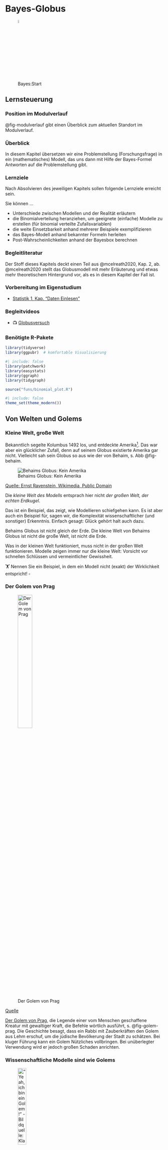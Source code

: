# Bayes-Globus 





![Bayes:Start](img/Golem_hex.png){width=5%}




## Lernsteuerung

### Position im Modulverlauf

@fig-modulverlauf gibt einen Überblick zum aktuellen Standort im Modulverlauf.




### Überblick

In diesem Kapitel übersetzen wir eine Problemstellung (Forschungsfrage) in ein (mathematisches) Modell, das uns dann mit Hilfe der Bayes-Formel Antworten auf die Problemstellung gibt.


### Lernziele

Nach Absolvieren des jeweiligen Kapitels sollen folgende Lernziele erreicht sein.

Sie können ...


- Unterschiede zwischen Modellen und der Realität erläutern
- die Binomialverteilung heranziehen, um geeignete (einfache) Modelle zu erstellen (für binomial verteilte Zufallsvariablen)
- die weite Einsetzbarkeit anhand mehrerer Beispiele exemplifizieren
- das Bayes-Modell anhand bekannter Formeln herleiten
- Post-Wahrscheinlichkeiten anhand der Bayesbox berechnen


### Begleitliteratur


Der Stoff dieses Kapitels deckt einen Teil aus @mcelreath2020, Kap. 2, ab. @mcelreath2020 stellt das Globusmodell mit mehr Erläuterung und etwas mehr theoretischem Hintergrund vor, als es in diesem Kapitel der Fall ist.




### Vorbereitung im Eigenstudium

- [Statistik 1, Kap. "Daten Einlesen"](https://statistik1.netlify.app/020-r)


### Begleitvideos

- 📺 [Globusversuch](https://www.youtube.com/watch?v=fGlt9Ld4xzk&list=PLRR4REmBgpIGgz2Oe2Z9FcoLYBDnaWatN&index=6)


### Benötigte R-Pakete


```r
library(tidyverse)
library(ggpubr)  # komfortable Visualisierung
```


```r
#| include: false
library(patchwork)
library(easystats)
library(ggraph)
library(tidygraph)

source("funs/binomial_plot.R")
```


```r
#| include: false
theme_set(theme_modern())
```





## Von Welten und Golems

### Kleine Welt, große Welt

Bekanntlich segelte Kolumbus 1492 los, und entdeckte Amerika^[wenn auch nicht als Erster]. Das war aber ein glücklicher Zufall, denn auf seinem Globus existierte Amerika gar nicht. Vielleicht sah sein Globus so aus wie der von Behaim, s. Abb @fig-behaim.

![Behaims Globus: Kein Amerika](img/Behaim.jpg){#fig-behaim}

[Quelle: Ernst Ravenstein, Wikimedia, Public Domain](https://commons.wikimedia.org/wiki/File:RavensteinBehaim.jpg)

Die *kleine Welt des Modells* entsprach hier nicht *der großen Welt, der echten Erdkugel*.

Das ist ein Beispiel, das zeigt, wie Modellieren schiefgehen kann. Es ist aber auch ein Beispiel für, sagen wir, die Komplexität wissenschaftlicher (und sonstiger) Erkenntnis. Einfach gesagt: Glück gehört halt auch dazu.


::: callout-note
Behaims Globus ist nicht gleich der Erde. Die kleine Welt von Behaims Globus ist nicht die große Welt, ist nicht die Erde.
:::

Was in der kleinen Welt funktioniert, muss nicht in der großen Welt funktionieren. Modelle zeigen immer nur die kleine Welt: Vorsicht vor schnellen Schlüssen und vermeintlicher Gewissheit.


:::{exr-modellno}
🏋 Nennen Sie ein Beispiel, in dem ein Modell nicht (exakt) der Wirklichkeit entspricht! $\square$
:::







### Der Golem von Prag

![Der Golem von Prag](img/170px-Golem_and_Loew.jpg){#fig-golem-prag width="33%"}

[Quelle](https://de.wikipedia.org/wiki/Golem)

[Der Golem von Prag](http://www.prague.net/golem), die Legende einer vom Menschen geschaffene Kreatur mit gewaltiger Kraft, die Befehle wörtlich ausführt, s. @fig-golem-prag.
Die Geschichte besagt, dass ein Rabbi mit Zauberkräften den Golem aus Lehm erschuf, um die jüdische Bevölkerung der Stadt zu schätzen.
Bei kluger Führung kann ein Golem Nützliches vollbringen.
Bei unüberlegter Verwendung wird er jedoch großen Schaden anrichten.

### Wissenschaftliche Modelle sind wie Golems



!["Yeah, ich bin ein Golem!" - Bildquelle: Klara Schaumann](img/Golem_hex.png){width=25%}

:::: {.columns}

::: {.column width="50%"}
**Golem**

Eigenschaften des *Golems*:

-   Besteht aus Lehm
-   Belebt durch "Wahrheit"
-   Mächtig
-   dumm
-   Führt Befehle wörtlich aus
-   Missbrauch leicht möglich
-   Märchen
:::

::: {.column width="50%"}
**Modell**

Eigenschaften eines *Modells*:


-   Besteht aus ~~Lehm~~Silikon
-   Belebt durch Wahrheit (?)
-   Manchmal mächtig
-   simpler als die Realität
-   Führt Befehle wörtlich aus
-   Missbrauch leicht möglich
-   Nicht einmal falsch
:::

::::





::: callout-note
Wir bauen Golems.
:::

@fig-xy stellt ein Sinnbild von Modellen dar.


Vergleichen wir die kleine Welt unserer Modellen (@tbl-klein-gross), wie z.B. Behaims Globus, mit der Großen Welt, die Kolumbus und wir befahren.




| Kleine Welt                                                | Große Welt                                 |
|-----------------------------------------|-------------------------------|
| Die Welt, wie sie der Golem sieht                          | Die Welt, wie sie in Wirklichkeit ist      |
| ist das Modell, aber nicht (zwangsläufig) die Wirklichkeit | entspricht nicht (zwangsläufig) dem Modell |
| Verwenden wir beim Modellieren                             | Ist das, was wir modellieren               |

: Kleine Welt vs. große Welt {#tbl-klein-gross}






<!-- ![So denkt unser Bayes-Golem](img/bayesupdate2.png){#fig-bayes1} -->



:::{exm-bayes-lernen}
### Die Bayes-Formel und Lernen
🏋 Bayes-Inferenz ähnelt dem Lernen von Menschen. Geben Sie ein Beispiel von Lernen bei Menschen, das oben dargestelltem Prozess ähnelt!$\square$
:::

## Ein erster Versuch: Wir werfen den Globus





### Welcher Anteil der Erdoberfläche ist mit Wasser bedeckt?


:::{#exm-fofra1}
### Wasseranteil auf der Erdoberfläche
Unsere Forschungsfrage lautet, mit welchem Anteil die Erde wohl mit Wasser bedeckt ist (@fig-erde)? Um möglichst wenig schreiben zu müssen, schreiben wir für "angenommener Wasseranteil auf der Erdoberfläche" kurz $p$ oder $\pi$ (p wie proportion, Anteil). $\square$
:::

![Die Erde. Schön! Und mit viel Wasser, ca. 70% der Erdoberfläche sind mit Wasser bedeckt. 
[Quelle](https://pngimg.com/image/25340), Lizenz: CC 4.0 BY-NC](img/earth.png){#fig-erde width="10%" fig-align="center"}


Analog können wir uns vorstellen, 11 Wissenschaftlis haben jeweils eine andere Hypothese zum Wasseranteil, $\pi$, der Erde. Die erste Person hat die Hypothese $\pi_1 = 0$, die zweite Person geht von $\pi_2 = 0.1$ aus ... die 11. Person von $\pi_{11} = 1$.
 
Um die Forschungsfage zu beantworten, werfen Sie einen Globus-Ball in die Luft und fangen in wieder auf. 
Sie notieren dann, ob die Stelle unter Ihrem Zeigefinger Wasser zeigt (W) oder Land (L). Den Versuch wiederholen Sie, bis Sie den Globusball insgesamt 9 Mal geworfen haben.^[Warum gerade 9 Mal? Tja, dann hat das Handy geklingelt... Auch in wissenschaftlichen Versuchen ist (leider?) nicht immer alles genau geregelt.]

So sah *mein*^[*Ihr* Ergebnis kann anders aussehen, schließlich ist es ja Zufall.] Ergebnis aus:

$$W \quad L \quad W \quad W \quad W \quad L \quad W \quad L \quad W$$


Also $W=6$ (Wasser, d.h. "Treffer") und $L=3$ (Land) ($n=9$ Versuche).

:::{#exr-globe1}
### Spin the Globe
🏋️️ Besorgen Sie sich einen Globus (zur Not eine Münze) und stellen Sie den Versuch nach!$\square$
:::

### Wie entstanden die Daten?

Der physikalische Prozess, der zur Entstehung der Daten führt, nennt man den  *datengenierenden Prozess*.

In diesem Fall kann man ihn so beschreiben:

1.  Der wahre Anteil von Wasser, $W$, der Erdoberfläche ist $\pi$ (und $1-\pi$ ist der Anteil Land, $L$).
2.  Ein Wurf des Globusballs hat die Wahrscheinlichkeit $\pi$, eine $W$-Beobachtung zu erzeugen.
3.  Die Würfe des Globusballs sind unabhängig voneinander.
4.  Wir haben kein Vorwissen über $\pi$; jeder Wert ist uns gleich wahrscheinlich.


:::{#exr-annahmen1}
🏋 Welche Annahmen würden Sie ändern? 
Welche könnte man wegnehmen? Welche hinzufügen? 
Was wären die Konsequenzen?$\square$
:::







### Bayes-Updates


Der Golem denkt eigentlich ganz vernünftig:
Zuerst hat er ein Vorwissen zum Wasseranteil, die dazugehörige Wahrscheinlichkeitsverteilung nennt man *Priori-Verteilung*.
In unserem Beispiel ist das Vorwissen recht bescheiden: Jeder Wasseranteil ist ihm gleich plausibel.
Als nächstes beschaut sich der Golem die Daten und überlegt,
wie wahrscheinlich die Daten sind, wenn man von einer bestimmten Hypothese ausgeht, z.B. dass der Wasseranteil 10% beträgt.
Die zugehörige Wahrscheinlichkeit der Daten unter Annahme einer Hypothese nennt man die^[oder den?] *Likelihood.*
Als letztes bildet sich der Golem eine abschließende Meinung zur Wahrscheinlichkeit jeder Hypothese. Diese Wahrscheinlichkeitsverteilung nennt man *Posteriori-Verteilung*.
Sie berechnet als Gewichtung des Vorwissen mit den neuen Daten.
Anders gesagt: Das Vorwissen wird anhand der Erkenntnisse (der Daten) aktualisiert oder "geupdatet", s. @fig-bayes-update.


<!-- ![Updating mit Bayes](img/bayesupdate.png){#fig-bayes-update} -->


```mermaid
%%| fig-cap: Updating mit Bayes
%%| label: fig-bayes-update
graph LR
A[Priori-Vert.]-->B[Likelihood]-->C[Post-Vert.]-->A
```




### Ein paar Definitionen


:::{#def-priori}
### Priori-Verteilung
Für jede Hypothese haben wir ein Vorab-Wissen, das die jeweilige Plausibilität der Hypothese angibt: *Priori-Verteilung* (synonym: Apriori-Verteilung).$\square$
:::

:::{#def-L}
### Likelihood
Für jede Hypothese (d.h. jeden *Parameterwert* $\pi$) möchten wir wissen, wie wahrscheinlich die Daten sind (unter der Annahme, dass die Hypothese richtig ist). Kurz: Wir suchen die *Likelihood*. 
Anders gesagt: Die Likelihood sagt uns, wie gut die Daten zu einer bestimmten Hypothese passen.$\square$
:::

:::{#def-post1}
### Posteriori-Verteilung
Dann gewichten wir den Likelihood mit dem Vorabwissen, so dass wir die *Posteriori-Verteilung*^[ Anstatt von *Priori* liest man auch *Prior*; anstatt *Posteriori* auch *Posterior*] bekommen.$\square$
:::






:::{#exr-l1}
### Wie gut passen die Daten zur Hypothese, dass die Erde komplett trocken ist?

Wir haben in unseren Versuch $W=6$ und $L=3$ erzielt. Diese Daten passen *überhaupt nicht* zur Hypothese, dass die Erdoberfläche komplett trocken ist.
Die *Likelihood*, $L$ für $\pi=0$ ist also Null.
Analog ist die Likelihood für $\pi=1$ auch Null.$\square$
:::



### Wie wahrscheinlich ist ein Wasseranteil von 90%?

Wie wahrscheinlich ist es, einen bestimmten Wasseranteil, z.B. 6 Treffer (bei 9 Würfen) zu erhalten, wenn man eine bestimmte Hypothese (einen bestimmten Wasseranteil, z.B. 90%) annimmt?
Diese Wahrscheinlichkeit nennt man die *Likelihood*, $L$ oder  $L$.

<!-- Geht man von einer Binomialverteilng aus, ist die Likelihood einfach zu berechnen. -->

Wenn wir eine Binomialverteilung annehmen, 
dann gehen wir davon aus,  dass die Daten unabhängig voneinander entstehen und sich der Parameterwert nicht zwischenzeitlich ändert
^[Die sog. "iid-Annahme", *i*ndependently and *i*dentically distributed: Jeder Wurf der Globusballes ist eine Realisation der gleichen Zufallsvariablen. 
Jeder Wurf ist unabhängig von allen anderen: 
Das Ergebnis eines Wurfes hat keinen (stochastischen) Einfluss auf ein Ergebnis anderer Würfe.
Die Wahrscheinlichkeitsverteilung ist bei jedem Wurf identisch.].
Der Wasseranteil der Erde bleibt während des Versuchs gleich (durchaus plausibel).

Lassen Sie uns im Folgenden die Wahrscheinlichkeit ($Pr$), $W$ mal Wasser und $L$ mal Land zu beobachten, wenn die Wahrscheinlichkeit für Wasser $\pi$ beträgt, so bezeichnen: $(Pr(W,L | \pi))$.
Diese Wahrscheinlichkeit, $Pr(W,L | \pi)$, kann man mit der *Binomialverteilung* berechnen.

Möchte man die Wahrscheinlichkeit ansprechen für das Ereignis "6 mal Wasser und 3 mal Land, 
wenn wir von einem Wasseranteil von 70% ausgehen", so würden wir kurz schreiben: $Pr(W=6, L=3 | \pi=.7)$.
Oder man könnte (synonym) schreiben:  $Pr(W=6 | \pi=.7, n=9)$.


Zur Erinnerung: Die Binomialverteilung zeigt die Verteilung der
Wahrscheinlichkeit der Ereignisse (z.B. 2 Mal Kopf) beim wiederholten Münzwurf
(und allen vergleichbaren Zufallsexperimenten): 
"Münzwurfverteilung", s. Kap. @sec-bin-distrib.


### Binomialverteilung mit R


Praktischerweise ist die Binomialverteilung in R eingebaut,  
hier ist Pseudocode für Ihre Anwendung:

```r
#| eval: false
dbinom(x = <Anzahl der Treffer>, size = <Anzahl der Würfe>, prob = <Wahrscheinlichkeit>)
```


Was ist der Anteil der gültigen Pfade in einem Baumdiagramm (d.h. die Wahrscheinlichkeit), 
um 2 mal $W$ bei $n=W+L=3$ Würfen zu bekommen, wenn wir von $\pi=1/2$ ausgehen?
^[Allgemeiner spricht man auch von 2 Treffern bei 3 Würfen 
(d.h. 1 "Nicht-Treffer", den wir als "Niete" bezeichnen). 
Treffer werden oft mit `1`  und Nieten mit `0` bezeichnet], 
s. @lst-dbinom1, @fig-binom1a und @eq-dbinom1.


```r
#| lst-cap: "Binomialverteilung mit R für x=2, n=3, p=1/2"
#| lst-label: lst-dbinom1
loesung <- dbinom(x = 2, size = 3, prob = 1/2)
loesung
```

Oder von Hand gerechnet:

$$\begin{aligned}
Pr(W=2 | \pi=1/2, n=3) &=\\ 
\tbinom{3}{2} \cdot (1/2)^2 \cdot (1/2)^1 &=\\
\frac{3!}{2!1!} \cdot (1/2)^3 &= \\
3 \cdot 1/8 = 3/8 &= 0.375
\end{aligned}$${#eq-dbinom1}

Wenn man sich den entsprechenden Baum anschaut (s. @fig-binom1a): 
Von den 8 Endkonten bzw. Pfaden sind 3 günstig. 
Demnach ist die Wahrscheinlichkeit des gesuchten Ereignis (2 Treffer bei 3 Würfen, binomialverteilt) gleich 3 von 8 (alle Pfade sind gleich wahrscheinlich);
3/8 sind 0.375.






```mermaid
%%| echo: false
%%| label: fig-binom1a
%%| fig-cap: "Wir werfen den Globus (oder eine Münze) 3 Mal. Die Knoten sind der Übersicht halber mit fortlaufenden Buchstaben (von A bis P) bezeichnet"
flowchart TD
  A[A - Start] -. 1/2 .-> B[B - 0]
  A -. 1/2 .-> C[C - 1]
  B -. 1/2 .-> D[D - 0]
  B -. 1/2 .-> E[E - 1]
  C -. 1/2 .-> F[F - 0]
  C -. 1/2 .-> G[G - 1]
  D -. 1/2 .-> H[H - 0]
  D -. 1/2 .-> J[I - 1]
  E -. 1/2 .-> K[K - 0]
  E -. 1/2 .-> L[L - 1]
  F -. 1/2 .-> M[M - 0]
  F -. 1/2 .-> N[N - 1]
  G -. 1/2 .-> O[O - 0]
  G -. 1/2 .-> P[P - 1]
```


Abb. @fig-binom1a stellt einen einfachen Baum für 3 Globuswürfe mit je zwei möglichen Ereignissen (W vs. L) dar.
In der ersten (obersten) Zeile (Knoten A; "Start") ist Ausgangspunkt dargestellt: Der Globus ruht wurfbereit in unserer Hand.
Jetzt Achtung: Sie werfen den Globusball hoch.
Die Pfeile zeigen zu den (zwei) mögliche Ergebnissen.
Die zweite Zeile (Knoten B und C) stellt die beiden Ergebnisse des Wurfes dar. 
Die Ergebnisse sind hier mit `0` und `1` bezeichnet (das eine eine einfache und weiteinsetzbare Notation).
Die dritte Zeile (Knoten D bis G) stellt die Ergebnisse des des zweiten Wurfes dar.
Die vierte Zeile (Knoten H bis P)  stellt die Ergebnisse des des dritten Wurfes dar.


Für mehr Würfe würde das Diagramm irgendwann unübersichtlich werden.




@fig-bin-klein zeigt die Binomialverteilung $X \sim Bin(9, 1/2)$:
Die jeweilige Wahrscheinlichkeit für $k=0,1,\ldots, 9$ Treffer bei $n=9$ Versuchen mit
Trefferwahrscheinlichkeit $\pi=1/2$.


```r
#| echo: false
#| label: fig-bin-klein
#| fig-cap: "Ein Beispiel für eine Binomialverteilung mit Parametern N=9 und p=1/2."

binomial_plot(n = 9, p = 1/2)
```



Abb @fig-binom2 ist ein vergeblicher Versuch, so einen großen Baum ($n=9$) darzustellen.

:::callout-note
Visualisierungen wie Baumdiagramme sind eine praktische Hilfe zum Verständnis,
kommen aber bei größeren Daten schnell an ihre Grenze.
:::


```r
#| echo: false
#| label: fig-binom2
#| fig-cap: Wir werfen den Globus (oder eine Münze) 9 Mal, es resultieren 512 Endknoten. Nicht gerade übersichtlich.
my_tree <- tidygraph::create_tree(1023, 2, mode = "out")

my_tree %>%
  mutate(lab = 1:1023) %>% 
  ggraph(circular = TRUE) +
  geom_edge_link() +
  geom_node_label(mapping = aes(label = lab), size = 1) +
  coord_flip() +
  scale_y_reverse() +
  theme_void()

```


Jetzt folgen einige Beispiele.



:::{#exm-globus697-dbinom}
### Globus mit 6 Treffern bei 9 Würfen, p=1/2
Was ist der Anteil der gültigen Pfade in einem Baumdiagramm (Wahrscheinlichkeit), 
um 6 mal $W$ bei $N=W+L=9$ Würfen zu bekommen, wenn wir von $p=1/2$ ausgehen?

```r
dbinom(x = 6, size = 9, prob = 1/2)
```

Oder, synonym, wenn man einen Taschenrechner (oder R als Taschenrechner) benutzt:

```r
choose(9, 6) * (1/2)^6 * (1/2)^3
```

$\square$
:::


::: {#exm-globus2}

### Globus mit 9 Treffern bei 9 Würfen, p=1/2

Was ist die Wahrscheinlichkeit,
gegeben $W=9$ bei $n=9$ und $\pi=1/2$?

```r
dbinom(x = 9, size = 9, prob = 1/2)
```

Das ist 1 günstiger Pfad von 512 Pfaden, also $Pr(W=9|\pi=1/2, n=9)=1/512$.

:::


:::{#exm-globus697}

### Globus mit 6 Treffern bei 9 Würfen, p=70%

Was ist die Wahrscheinlichkeit für $W=6$,
gegeben $n=9$ und $p=.7$?

```r
dbinom(x = 6, size = 9, prob = .7)
```

Mit Taschenrechner gerechnet:

```r
choose(9,6) * (.7)^6 * (.3)^3
```

$\square$
:::



Zur Erinnerung: Die Funktion `dbinom` gibt uns die Wahrscheinlichkeit von `x` Treffern, 
bei `size` Versuchen zurück, 
wobei eine Binomialverteilung angenommen wird mit Trefferwahrscheinlichkeit `prob`.



### Unser Modell ist geboren

Wir fassen das allgemeine Globusmodell so zusammen, s. @eq-globus1.

$$W \sim \text{Bin}(n,\pi)$${#eq-globus1}

Lies: "W ist *bin*omial verteilt mit den Parametern $n$ und $\pi$". $n$ gibt die Anzahl der Globuswürfe an: $n=W+L$.


Mit einem konkretes Beispiel: $W \sim \text{Bin}(9, 0.7)$ bedeutet, 
dass wir von 9 Würfen ausgehen und eine Wahrscheinlichkeit für Wasser von 70% annehmen.

Unser Vorab-  bzw. Apriori-Wissen zu $p$ sei, dass uns alle Werte gleich ("uniform") plausibel erscheinen:

$$\pi \sim \text{Unif}(0,1).$$

Lies: "$\pi$ ist gleich (uniform) verteilt mit der Untergrenze 0 und der Obergrenze 1".

Man könnte auch sagen: Wir haben praktisch kein Vorwissen, wir sind erstmal (aprior) indifferent,
jeder Parameterwert erscheint uns erstmal gleich wahrscheinlich, 
s. @fig-unif01









```r
#| echo: false
#| fig-cap: "Gleichverteilung mit Parametern min=0 und max=1"
#| label: fig-unif01
#| eval: true
#| out-width: 50%

source("funs/uniform_plot.R")

uniform_plot(0, 1)
```




## Bayes' Theorem

### Wozu wird Bayes in der Praxis genutzt?




In der Praxis nutzt man Bayes häufig,
wenn man Daten $D$ gesammelt hat,
und wissen möchte,
wie wahrscheinlich eine Hypothese $H$ ist,
im Lichte dieser gesammelten Daten, s. @eq-bayes3.

<!-- $$D \quad \underrightarrow{Bayes} \quad H$$ -->


$$Pr(H|D) = \frac{ Pr(H) \cdot Pr(D|H) }{Pr(D)}$${#eq-bayes3}

@eq-bayes3 fragt nach $Pr(H|D)$:

>    Was ist die Wahrscheinlichkeit der Hypothese H, jetzt wo wir die Daten haben (und ein Modell?)

Und antwortet so (@eq-bayes3):

>    Diese Wahrscheinlichkeit entspricht der Grundrate (Apriori-Wahrscheinlichkeit) der Hypothese mal der Plausibilität (Likelihood) der Daten unter Annahme (gegeben) der Hypothese. Aus Standardisierungsgründen dividiert man noch die totale Wahrscheinlichkeit der Daten über alle Hypothesen.


Für unser Globusbeispiel:


>    Wie wahrscheinlich ist denn jetzt ein bestimmter Wasseranteil auf der Erde, $\pi$, (gegeben den Daten, $W=6$ und $L=3$)? Also, wie wahrscheinlich ist z.B. ein Wasseranteil von 70% oder von 50%?





### Bayes als bedingte Wahrscheinlichkeit

Bayes' Theorem wird häufig verwendet,
um die Wahrscheinlichkeit einer Hypothese,
gegeben einer bestimmten Datenlage, zu berechnen,
also $Pr(H|D)$.
Dabei ist Bayes' Theorem nichts anderes als eine normale bedingte Wahrscheinlichkeit.



$Pr(H|D) = \frac{\overbrace{ Pr(H\cap D)}^\text{umformen}}{Pr(D)}$

$Pr(H| D)$ kann man  umformen (vgl. @eq-pr-cond und @def-gem-wskt-abh),
dann erhält man Bayes' Theorem, s. @eq-bayes1:

$$Pr(H|D) =\frac{Pr(D\cap H)}{Pr(D)} = \frac{Pr(D|H) \cdot Pr(H)}{Pr(D)}$$ {#eq-bayes1}

Man kann sich Bayes' Theorem  auch wie folgt herleiten:



$Pr(D\cap H) = Pr(D \cap H) = Pr(D) \cdot Pr(H|D) = Pr(H) \cdot Pr(D|H)$

Dann lösen wir nach P$(H|D)$ auf, s. @eq-bayes2.


$$Pr(H|D) = \frac{\overbrace{Pr(H)}^\text{Apriori-Wahrscheinlichkeit} \cdot \overbrace{Pr(D|H)}^\text{Likelihood}}{\underbrace{Pr(D)}_\text{Evidenz}}$${#eq-bayes2}



:::{#def-evidenz}
### Evidenz
$Pr(D)$ nennt man die *Evidenz*. 
Die Evidenz berechnet sich als Summe der Likelihoods über alle Ausprägungen von $D$, vgl. @def-totwskt:

$Pr(D) = Pr(D|H) \cdot Pr(H) + Pr(D| \neg H) \cdot Pr(\neg H)$


Die Aufgabe der Evidenz ist nur dafür zu sorgen, dass der Bruch insgesamt nur Werte zwischen 0 und 1 annehmen kann. $\square$
:::

:::{#exm-evidenz1}
In @exm-bayes1 betrug der Wert der Evidenz $0.03 + 0.002 + 0.012 = 0.044$,
also ca. 4%. $\square$
:::



<!-- :::{#exm-regen-bayes} -->
<!-- ### Bayes im kalten Regen -->
<!-- Erinnerung wir uns (@exm-kalt-regen): Die Wahrscheinlichkeit für *Regen* und *kalt* ist gleich der Wahrscheinlichkeit von *Regen*, *gegeben kalt* mal der Wahrscheinlichkeit von *kalt*; das ist die Kettenregel (@def-kettenregel). $\square$ -->
<!-- ::: -->







### Bayes' Theorem als Formel

Gesucht ist die Wahrscheinlichkeit einer Hypothese gegeben einer bestimmten Datenlage, $Pr(H|D)$, s. @eq-bayes5

$$Pr(H|D) = \frac{Pr(D|H) \cdot Pr(H)}{Pr(D)} = \frac{\text{Likelihood}  \cdot \text{Priori-Wahrscheinlichkeit}}{\text{Evidenz}}$${#eq-bayes5}

Schauen wir uns die Bestandteile von Bayes' Theorem (@eq-bayes5) noch etwas näher an:

-   Posteriori-Wahrscheinlichkeit: $Pr_{Post} := Pr(H|D)$

-   Likelihood: $L := Pr(D|H)$

-   Priori-Wahrscheinlichkeit: $Pr_{Priori} := Pr(H)$

-   Evidenz: $E := Pr(D)$


Bayes' Theorem gibt die $Pr_{Post}$ an, wenn man die Gleichung
mit der $Pr_{Priori}$ und dem $L$ füttert.

Bayes' Theorem wird verwendet, um die $Pr_{Post}$ zu quantifizieren.

Die $Pr_{Post}$ ist proportional zu $L \times Pr_{Priori}$.





### Posteriori als Produkt von Priori und Likelihood

Die *unstandardisierte* Post-Wahrscheinlichkeit $Pr_{\text{unPost}}$ ist einfach das Produkt von 
Likelihood und Priori, s. @eq-unpost.

$$Pr_{\text{unPost}} = L \times \text{Priori}$${#eq-unpost}



Abb. @fig-post3 visualisiert, dass die Post-Verteilung eine Gewichtung von Priori und Likelihood ist.
Mathematisch gesprochen beruht diese Gewichtung auf einer einfachen Multiplikationen der beiden genannten Terme.



![Prior mal Likelihood = Post](img/img241.png){#fig-post3}


Standardisiert man die unstandardisierte Post-Verteilung,
so erhält man die standardisierte Post-Verteilung.
Das Standardisieren dient nur dazu, einen Wert zwischen 0 und 1 zu erhalten. 
Dies erreichen wir, indem wir durch die Summe aller Post-Wahrscheinlichkeiten dividieren.
Die Summe der Post-Wahrscheinlichkeiten bezeichnet man (auch) als Evidenz, vgl. Gleichung @eq-post.


$$\text{Posteriori} = \frac{\text{Likelihood} \times \text{Priori}}{\text{Evidenz}}$${#eq-post}






### Wissen updaten: Wir füttern Daten in das Modell

Golems können lernen?! @fig-lernen-golem zeigt die Post-Verteilung, nach $n=1, 2, ...,n=9$ 
Datenpunkten, d.h. Würfen mit dem Globusball.
Man sieht: Am Anfang, apriori, also bevor die Daten haben, 
vor dem ersten Wurf also, ist jeder Parameterwert gleich wahrscheinlich für den Golem (das Modell).
Je nach Ergebnis des Wurfes verändert sich die Wahrscheinlichkeit der Parameterwerte,
kurz gesagt, die Post-Verteilung verändert sich in Abhängigkeit von den Daten.


![Unser Golem lernt](img/img221.png){#fig-lernen-golem}


Insofern kann man sagen: Unser Golem (das Modell) lernt. 
Ob das Modell nützlich ist (präzise Vorhersagen liefert), 
steht auf einem anderen Blatt.



## Bayes berechnen mit mit der Bayes-Box

Wir erstellen uns eine kleine Tabelle, die man "Bayes-Box" nennen könnte.
Dazu gehen wir so vor:

### Die Idee der Bayes-Box

1.  Teile den Wertebereich des Parameters in ein "Gitter" auf, z.B. $0.1, 0.2, ..., 0.9, 1$.
2.  Wähle den Priori-Wert des Parameters für jeden Parameterwert, z.B. 1/11 bei einer Gleichverteilung von 0 bis 1.
3.  Berechne den Likelihood für jeden Parameterwert.
4.  Berechne den unstandardisierten Posteriori-Wert für jeden Parameterwert (Produkt von Priori und Likelihood).
5.  Standardisiere den Posteriori-Wert durch teilen anhand der Summe alle unstand. Posteriori-Werte.


Für jeden Parameterwert berechnen wir eine (Post-)Wahrscheinlichkeit.^[Ein Parameterwert ist eine mögliche Ausprägung des Parameters.]
Häufig entspricht eine Hypothese einem Parameterwert, 
etwa wenn man sagt: "Ich glaube, die Münze ist fair", was auf einem Parameterwert von 50% herausläuft.
Dazu geben wir an, für wie wahrscheinlich wie apriori^[synonym: priori] 
-- also bevor wir irgendwelche Daten erheben -- jeden einzelnen Parameterwert halten.
Wir machen es uns hier einfach und halten jeden Parameterwert für gleich wahrscheinlich. 
Tatsächlich ist der konkrete Wert hier egal, entscheidend ist das Verhältnis der Apriori-Werte zueinander: 
Geben wir einigen Parameterwerten den Wert 2, aber anderen den Wert 1, 
so halten wir Erstere für (apriori) doppelt so plausibel wie Letztere.
Der Likelihood wird in diesem Beispiel mit der Binomialverteilung berechnet 
(da wir ein binäres Ereignis, $W$ oder $L$, haben).
Der Likelihood gibt an, 
wie wahrscheinlich ein Parameterwert ist gegeben einem bestimmten apriori gewählten Parameterwert.
Die "End-Wahrscheinlichkeit", die unstandardisierte Post-Wahrscheinlichkeit, 
die "hinten rauskommt" ist das Produkt von Priori-Wert und Likelihood.
Anschaulich gesprochen: Die Priori-Werte werden mit den Likelihoodwerten gewichtet^[synonym: Die Likelihoodwerte werden mit den Apriori-Werten gewichtet.].
Da wir letztlich eine Wahrscheinlichkeitverteilung bekommen möchten, 
teilen wir jeden Posteriori-Wert durch die Summe aller Posteriori-Werte. 
Dadurch ist gerantiert, dass sich die Posteriori-Werte zu eins aufaddieren. 
Damit haben wir dann die Ansprüche an eine Wahrscheinlichkeitsverteilung erfüllt (vgl. @sec-kolmogorov).


### Bayes-Box in R berechnen

Legen wir uns ein Gitter mit Parameterwerten ($\pi$) an, um deren Posteriori-Wahrscheinlichkeit zu berechnen.
Konkret gesprochen: Wir listen jeden für uns interessanten Wasseranteil ($\pi$) auf,
also $\pi=0, 0.1, 0.2, ..., 1$.
Diese Parameterwerte sind die Hypothesen, die wir testen wollen,
s. @lst-wasseranteile.


```r
#| lst-label: lst-wasseranteile
#| lst-cap: "Parameterwerte (Gitter) für Wasseranteile: 0, 0.1, 0.2, ..., 1"
wasseranteile <- seq(from = 0, to = 1, by = 0.1)  # Parameterwerte
wasseranteile
```


Dann berechnen wir schon mal die Wahrscheinlichkeit der Daten (6 W bei 9 Würfen) gegeben jeweils eines Wasseranteils:

```r
Likelihood <- dbinom(6, size = 9, prob = wasseranteile)
Likelihood
```

Dann packen wir das alles in eine Tabelle, die "Bayes-Box", s. @tbl-globus und @lst-gitter1.

```r
#| lst-cap: "Wir basteln uns eine Bayes-Box"
#| lst-label: lst-gitter1
d <-
  tibble(
    # definiere die Hypothesen (die Parameterwerte, p): 
    p = wasseranteile,
    # Lege den Priori-Wert fest:
    Priori  = 1/11) |> 
    mutate(
      # berechne Likelihood für jeden Wasseranteil (Parameterwert):
      Likelihood = Likelihood,
      # berechne unstand. Posteriori-Werte:
      unstd_Post = Likelihood * Priori,
      # berechne Evidenz, d.i. die Summe aller unstand. Post-Werte:
      Evidenz = sum(unstd_Post),
      # berechne stand. Posteriori-Werte (summiert zu 1):
      Post = unstd_Post / Evidenz)  
```

Die Bayes-Box (@tbl-globus) zeigt, wie sich die Post-Verteilung berechnet.

```r
#| label: tbl-globus
#| tbl-cap: "Die Bayes-Box für den Globusversuch, k=6 Treffer, n=9 Versuche, Apriori-Wahrscheinlichkeit Pr(H)=9%, und Wasseranteile p von 0 bis 1"
#| echo: false
d %>% 
  mutate(id = 1:11) %>% 
  relocate(id, .before = 1) %>% 
  knitr::kable(digits = 2)
```


Für jede Hypothese (Spalte `id`) berechnen wir die *unstandardisierte*
Posteriori-Wahrscheinlichkeit als Produkt von Priori und Likelihood, s. @eq-postunstand.    

$$\text{Post}_{\text{unstand}} = \text{Priori} \cdot \text{Likelihood}$${#eq-postunstand}

Um zur *standardisierten* Posteriori-Wahrscheinlichkeit zu gelangten,
teilen wir in jeder Zeile der Bayesbox (also für jede Hypothese) 
die unstandardisierte Post-Wahrscheinlichkeit durch die Summe 
der unstandardisierten Post-Wahrscheinlichkeiten, s. @eq-poststand-allgemein.


$$\text{Post} = \frac{\text{Post}_{\text{unstand}}}{\text{Evidenz}} = \frac{Pr(H) \cdot Pr(H|D)}{Pr(D)}$${#eq-poststand-allgemein}

Dabei haben wir die Priori-Wahrscheinlihkeit für alle Parameterwerte als gleich angenommen, da wir keinerlei Vorwissen hatten, $Pr(H_i) = 1/11$.
Die Evidenz berechnet sich als Summe der unstandardisierten Post-Wahrscheinlichkeiten, $Pr(D) = 0.09$.

:::callout-note
Wenn der Priori-Wert für jeden Parameterwert gleich ist, dann ist der Likelihood gleich der unstandardisierten Post-Wahrscheinlichkeit.$\square$
:::


:::{#exm-globus697-post}
### Post-Wahrscheinlichkeit im Globusversuch für p=.7
In @exm-globus697 haben wir die Wahrscheinlichkeit für 6 Treffer bei 9 Würfen gegeben einer Trefferwahrscheinlichkeit von $\pi = .7$ berechnet.
Damit haben wir die Likelihood $L = Pr(D|H) =.27$ berechnet.


Auf dieser Basis können wir die Posteriori-Wahrscheinlichkeit $Pr_{Post}$ berechnen, zunächst die unstandardisierte.
Dazu haben wir die Priori-Wahrscheinlichkeit mit der Likelihood multipliziert, s. @eq-postunstand697:

$$\text{Post}_{\text{unstand}} = Pr(H) \cdot Pr(D|H) = 0.1 \cdot 0.27 = 0.027$${#eq-postunstand697}

Jetzt standardisieren wir die unstandardisierte Post-Wahrscheinlichkeit, indem wir durch die Evidenz dividieren, s. @eq-poststand697.

$$\text{Post} = \frac{\text{Post}_{\text{unstand}}}{\text{Evidenz}} = \frac{0.027}{0.1} =0.27$${#eq-poststand697}


@eq-bayes-globus697 fasst die Schritte der Berechnung zusammen.

$$\begin{aligned}
Pr(H_{\pi=0.7}|D) =
\frac{Pr(D|H) \cdot Pr(H)}{Pr(D)} &= \\
\frac{\text{Likelihood}  \cdot \text{Priori-Wahrscheinlichkeit}}{\text{Evidenz}} &= \\
\frac{0.27 \cdot 0.1}{0.1} &= 0.27
\end{aligned}$${#eq-bayes-globus697} $\square$

Fazit: Nach dem Versuch, d.h. nachdem wir die Daten in Betracht gezogen haben,
hat sich unsere Meinung über den Wasseranteil geupdatet von 0.1 auf 0.27.$\square$
:::






:::{#exr-priori-change}
🏋️ Was wohl mit *Post* passiert, wenn wir *Priori* ändern?$\square$
:::

@fig-post1 zeigt eine Visualisierung der Post-Verteilung mit Hilfe der Funktion `ggline(x, y)` aus dem Paket `ggpubr`.
Wie man sieht, ist die Post-Wahrscheinlichkeit am höchsten bei $\pi=0.7$.
Wobei der Bereich von 0.6 bis 0.8 auch recht wahrscheinlich ist.


```r
#| echo: false
#| label: p-post1
#| out-width: 70%
#| fig-cap: "Die Post-Verteilung visualisiert. Die Post-Wahrscheinlichkeit ist am höchsten bei p=0.7"
library(ggpubr)

ggline(d,
       x = "p",
       y = "Post")
```





### Was sagt die Post?

Die Posteriori-Verteilung (Kurz: "Post-Verteilung", oder "Post"), $Pr_{Post}$, zeigt, wie plausibel wir jeden Wert von $p$ halten, 
jetzt, nachdem wir die Daten des Versuchs kennen.
Die Post-Wahrscheinlichkeit updatet unser Apriori-Wissen mit dem Wissen, 
das wir durch die Daten erhalten haben.



@fig-gitter zeigt die Post-Wahrscheinlichkeit für 5, 10 und 20 Parameterwerte. Das mittlere Teilbild (10 Gitterwerte) entspricht unserer Tabelle oben.
Man sieht: Je mehr Parameterwerte, desto genauer wird die Verteilung wiedergegeben.


![Je mehr Parameterwerte, desto genauer wird die Verteilung wiedergegeben.](img/img242.png){#fig-gitter}


:::{.callout-note}
Unter sonst gleichen Umständen gilt:

- Mehr Gitterwerte glätten die Annäherung.
- Je größer die Stichprobe ($N$), desto zuverlässiger wird unsere Berechnung. $\square$
:::






:::{#callout-important}
Die Post-Verteilung ist sowas wie das Ziel all Ihrer Träume (falls Sie es noch nicht gewusst haben):
Aus der Post-Verteilung können Sie ablesen,
wie wahrscheinlich Ihre Hypothese (Ihr Lieblings-Parameterwert) ist. Und noch einiges mehr, aber das ist Thema des nächsten Kapitels. $\square$
:::





## Abschluss

### Zusammenfassung


📺 [Übung zum Globusversuch](https://www.youtube.com/watch?v=YJEZiQvCBgs&list=PLRR4REmBgpIGgz2Oe2Z9FcoLYBDnaWatN&index=7)

-   In unserem Modell haben wir Annahmen zu $Pr_{Priori}$ und $L$ getroffen.

-   Auf dieser Basis hat der Golem sein Wissen geupdated zu $Pr_{Post}$.

-   Mit der Gitter-Methode haben wir viele Hypothesen (Parameterwerte) untersucht und jeweils die $Pr_{Post}$ berechnet.

-   Unser Modell bildet die kleine Welt ab; ob es in der großen Welt nützlich ist, steht auf einem anderen Blatt.

:::{#exr-tipp-p}
🏋️ Wenn Sie auf einen Prozentwert für $W$ tippen müssten, welchen würden Sie nehmen, laut dem Modell (und gegeben der Daten)? $\square$
:::


### Der Globusversuch als Modell für zweiwertige Zufallsversuche

Der Globusversuch ist kein prototypisches Beispiel für Statistik in der Praxis, zumindest nicht auf dem ersten Blick. 
Er hat aber aber den Vorteil, dass es ein einfaches, gut greifbares Beispiel ist, und damit zum Lernen gut geeignet ist.
Bei näherer Betrachtung ist der Globusversuch prototypisch für ganz viele Fragestellungen:

- Von einem neuen Produkt von von $n$ Exemplaren $k$ verkauft. Auf welchen Wert $p$ kann die Akzeptanzrate dieses Produkts geschätzt werden?
- Ein Chat-Bot hat von $n$ Fragen $k$ richtig beantwortet. Wie hoch kann die Verständnisrate $p$ dieses Programms geschätzt werden?
- Eine neue Krebstherapie hat von $n$ "austherapierten" Patientis $k$ geheilt. Auf wie hoch kann die Erfolgsrate dieser Therapie geschätzt werden?



Kurz: Der Globusversuch ist ein Muster für zweiwertige Zufallsversuche. Und solche sind häufig im Leben, im Business und in der Wissenschaft.





## Vertiefung


### Bayes-Video von 3b1b

Das ["Bayes-Paradox-Video" von 3b1b](https://youtu.be/lG4VkPoG3ko) präsentiert eine gut verständliche Darstellung des Bayes-Theorem aus einer zwar nicht gleichen, 
aber ähnlichen Darstellung wie in diesem Kapitel.



### Bayes als Baum

Bayes' Theorem kann man sich als als Baumdiagramm vor Augen führen,
@fig-tot-wskt2.

Gesucht sei $Pr(M_1|A)$,
also: die Wahrscheinlichkeit,
dass das Teil von Maschine 1 produziert wurde, gegeben, dass es Ausschuss ist.
Gegeben sind die Wahrscheinlichkeiten, dass Machine $i$ das Teil produziert hat, $Pr(M_i)$. Außerdem sind die Wahrscheinlichkeiten, dass das Teil Ausschuss ist, $Pr(A|M_i)$, bekannt.

Das Diagramm löst die Aufgabe für uns;
es zeigt damit die Anwendung von Bayes' Theorem auf.

Um $Pr(M_1|A)$ zu erhalten,
setzt man die Wahrscheinlichkeit
des  *günstigen* Asts ins Verhältnis zur Wahrscheinlichkeit 
*aller relevanten* Äste, $Pr(A)$.

:::{#exm-bayes1}
### Maschine produziert Ausschuss

Die drei Maschinen $M_1, M_2, M_3$ produzieren den gleichen Artikel. Ihr jeweiliger Anteil, an der Produktion liegt bei 60%, 10% bzw. 30%. 
Die jeweilige Ausschussquote liegt bei 5, 2, bzw. 4%, s. @fig-tot-wskt2.

*Aufgabe*: Wie groß ist die Wahrscheinlichkeit, dass ein defektes Teil von Maschine 1 produziert wurde? Berechnen Sie diese Wahrscheinlichkeit.$\square$
:::



Der günstige (gesuchte) Ast, $Pr(M1 \cap A)$, ist hier fett gedruckt, s. @fig-tot-wskt2. 
In @fig-tot-wskt2 zeigen die runden Kästchen am Ende der Pfade die Wahrscheinlichkeiten des jeweiligen Pfades an.





```mermaid
%%| fig-cap: Günstige Pfade
%%| label: fig-tot-wskt2
flowchart LR
  A[Start] ==>|0.60|B[M1]
  A --->|0.10|C[M2]
  A --->|0.30|D[M3]
  B ==>|0.05|E[A]
  B -->|0.95|F[Nicht-A]
  C --->|0.02|G[A]
  C --->|0.98|H[Nicht-A]
  D --->|0.04|I[A]
  D --->|0.96|J[Nicht-A]
  E --- K((0.030))
  F --- L((0.570))
  G --- M((0.002))
  H --- N((0.098))
  I --- O((0.012))
  J --- P((0.288))
```



$$Pr(M1|A) = \frac{Pr(M1 \cap A)}{Pr(A)} = \frac{0.6 \cdot 0.05}{0.03 + 0.002 + 0.012} = \frac{0.03}{0.044} \approx 0.68$$


$Pr(M1|A)$ beträgt also ca. 68%.

Zur Erinnerung: $Pr(A)$ ist die totale Wahrscheinlichkeit
(dass ein produziertes Teil Ausschuss ist).





### Zusammengesetzte Hypothesen

Das ist vielleicht ein bisschen fancy,
aber man kann Bayes' Theorem auch nutzen, um die Wahrscheinlichkeit einer *zusammengesetzten Hypothese* zu berechnen: $H = H_1 \cap H_2$. 
Ein Beispiel wäre: "Was ist die Wahrscheinlichkeit, dass es Regen ($R$) *und* Blitzeis ($B$) gibt, wenn es kalt ($K$) ist?".

Das sieht dann so aus, @eq-bayes4:

$$
\begin{aligned}
Pr(R \cap B |K) &= \frac{ Pr(R \cap B) \cdot Pr(K|R \cap B) }{Pr(D)} \\
&= \frac{ Pr(R ) \cdot Pr(B) \cdot Pr(K|R \cap B) }{Pr(D)}
\end{aligned}
$${#eq-bayes4}


Hier haben wir $Pr(R \cap B)$  aufgelöst in $Pr(R) \cdot Pr(B)$,
das ist nur zulässig, wenn $R$ und $B$ unabhängig sind.






## Aufgaben

### Papier-und-Bleistift-Aufgaben

1. [Verteilungen-Quiz-01](https://datenwerk.netlify.app/posts/verteilungen-quiz-01/verteilungen-quiz-01)

Alle Aufgaben mit dem Tag [rethink-chap2](https://datenwerk.netlify.app/#category=rethink-chap2).

1. [Lose-Nieten-Binomial-Grid](https://datenwerk.netlify.app/posts/lose-nieten-binomial-grid/lose-nieten-binomial-grid)
2. [Rethink2E4](https://datenwerk.netlify.app/posts/Rethink2e4/Rethink2e4)
2. [Rethink2m1](https://datenwerk.netlify.app/posts/Rethink2m1/Rethink2m1)
2. [Rethink2m2](https://datenwerk.netlify.app/posts/Rethink2m2/Rethink2m2)
2. [Rethink2m3](https://datenwerk.netlify.app/posts/Rethink2m3/Rethink2m3)
2. [Rethink2m4](https://datenwerk.netlify.app/posts/Rethink2m4/Rethink2m4)
2. [Rethink2m5](https://datenwerk.netlify.app/posts/Rethink2m5/Rethink2m5)
2. [Rethink2m6](https://datenwerk.netlify.app/posts/Rethink2m6/Rethink2m6)
2. [Rethink2m7](https://datenwerk.netlify.app/posts/Rethink2m7/Rethink2m7)
2. [kekse01](https://datenwerk.netlify.app/posts/kekse01/kekse01.html)
2. [kekse02](https://datenwerk.netlify.app/posts/kekse02/kekse02.html)
2. [euro-bayes](https://datenwerk.netlify.app/posts/euro-bayes/euro-bayes.html)
2. [bayes2](https://datenwerk.netlify.app/posts/bayes2/bayes2)
i3. [Krebs1](https://datenwerk.netlify.app/posts/krebs1/krebs1)
3. [Bayes-Theorem1](https://datenwerk.netlify.app/posts/bayes-theorem1/bayes-theorem1) 









## ---



![](img/outro-05.jpg){width=100%}


